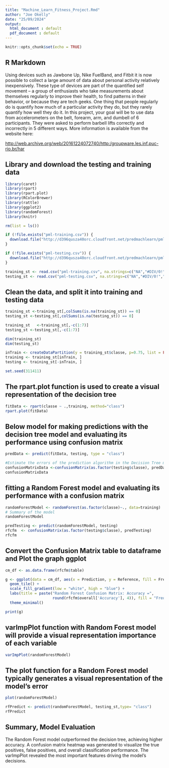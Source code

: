 ```yaml
---
title: "Machine_Learn_Fitness_Project.Rmd"
author: "Joe Okelly"
date: "25/09/2024"
output: 
  html_document : default
  pdf_document : default
---
```


```r
knitr::opts_chunk$set(echo = TRUE)
```

## R Markdown

Using devices such as Jawbone Up, Nike FuelBand, and Fitbit it is now possible to collect a large amount of data about personal activity relatively inexpensively. These type of devices are part of the quantified self movement – a group of enthusiasts who take measurements about themselves regularly to improve their health, to find patterns in their behavior, or because they are tech geeks. One thing that people regularly do is quantify how much of a particular activity they do, but they rarely quantify how well they do it. In this project, your goal will be to use data from accelerometers on the belt, forearm, arm, and dumbell of 6 participants. They were asked to perform barbell lifts correctly and incorrectly in 5 different ways. More information is available from the website here: 

<http://web.archive.org/web/20161224072740/http:/groupware.les.inf.puc-rio.br/har>


## Library and download the testing and training data


```r

library(caret)
library(rpart)
library(rpart.plot)
library(RColorBrewer)
library(rattle)
library(ggplot2)
library(randomForest)
library(knitr)

rm(list = ls())

if (!file.exists("pml-training.csv")) {
  download.file("http://d396qusza40orc.cloudfront.net/predmachlearn/pml-training.csv", destfile = "pml-training.csv")
}

if (!file.exists("pml-testing.csv")) {
  download.file("http://d396qusza40orc.cloudfront.net/predmachlearn/pml-testing.csv", destfile = "pml-testing.csv")
}

training_st <- read.csv("pml-training.csv", na.strings=c("NA","#DIV/0!",""))
testing_st <- read.csv("pml-testing.csv", na.strings=c("NA","#DIV/0!",""))

```
## Clean the data, and split it into training and testing data

```r

training_st <-training_st[,colSums(is.na(training_st)) == 0]
testing_st <-testing_st[,colSums(is.na(testing_st)) == 0]

training_st   <-training_st[,-c(1:7)]
testing_st <-testing_st[,-c(1:7)]

dim(training_st)
dim(testing_st)

inTrain <- createDataPartition(y = training_st$classe, p=0.75, list = FALSE)
training <- training_st[inTrain, ]
testing <- training_st[-inTrain, ]

set.seed(311411)

```


## The rpart.plot function is used to create a visual representation of the decision tree


```r
fitData <- rpart(classe ~ .,training, method="class")
rpart.plot(fitData)

```

## Below model for making predictions with the decision tree model and evaluating its performance using confusion matrix

```r
predData <- predict(fitData, testing, type = "class")

#Estimate the errors of the prediction algorithm in the Decision Tree model
confusionMatrixData <-confusionMatrix(as.factor(testing$classe), predData)
confusionMatrixData

```

## fitting a Random Forest model and evaluating its performance with a confusion matrix

```r
randomForestModel <- randomForest(as.factor(classe)~., data=training)
# Summary of the model
randomForestModel

predTesting <- predict(randomForestModel, testing)
rfcfm  <- confusionMatrix(as.factor(testing$classe), predTesting)
rfcfm

```

## Convert the Confusion Matrix table to dataframe and Plot the graph ggplot

```r
cm_df <- as.data.frame(rfcfm$table)

g <- ggplot(data = cm_df, aes(x = Prediction, y = Reference, fill = Freq)) +
  geom_tile() +
  scale_fill_gradient(low = "white", high = "blue") +
  labs(title = paste("Random Forest Confusion Matrix: Accuracy =", 
                     round(rfcfm$overall['Accuracy'], 4)), fill = "Frequency") +
  theme_minimal()

print(g)


```

## varImpPlot function with Random Forest model will provide a visual representation importance of each variable


```r
varImpPlot(randomForestModel)

```

## The plot function for a Random Forest model typically generates a visual representation of the model’s error

```r
plot(randomForestModel)

```

```r

rfPredict <- predict(randomForestModel, testing_st,type= "class")
rfPredict

```


## Summary, Model Evaluation


The Random Forest model outperformed the decision tree, achieving higher accuracy.
A confusion matrix heatmap was generated to visualize the true positives, false positives, and overall classification performance.
The varImpPlot revealed the most important features driving the model's decisions.
